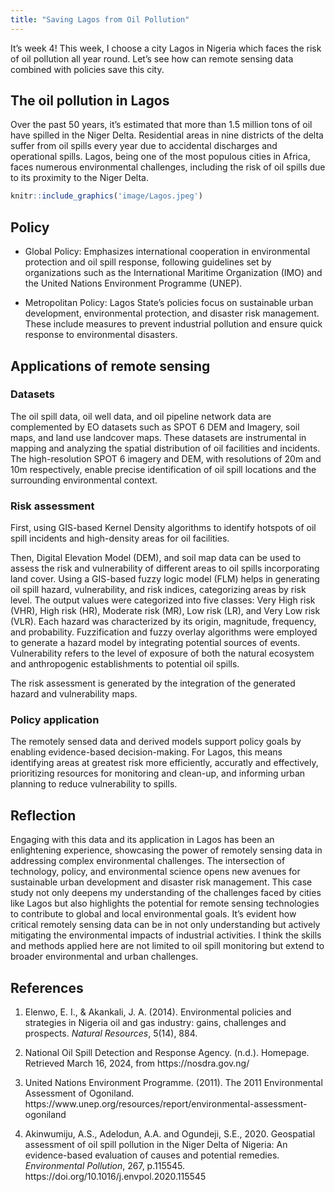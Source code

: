 ```yaml
---
title: "Saving Lagos from Oil Pollution"
---
```

It's week 4! This week, I choose a city Lagos in Nigeria which faces the risk of oil pollution all year round. Let's see how can remote sensing data combined with policies save this city.

## The oil pollution in Lagos

Over the past 50 years, it's estimated that more than 1.5 million tons of oil have spilled in the Niger Delta. Residential areas in nine districts of the delta suffer from oil spills every year due to accidental discharges and operational spills. Lagos, being one of the most populous cities in Africa, faces numerous environmental challenges, including the risk of oil spills due to its proximity to the Niger Delta.
```r
knitr::include_graphics('image/Lagos.jpeg')
```

## Policy

- Global Policy: Emphasizes international cooperation in environmental protection and oil spill response, following guidelines set by organizations such as the International Maritime Organization (IMO) and the United Nations Environment Programme (UNEP).

- Metropolitan Policy: Lagos State's policies focus on sustainable urban development, environmental protection, and disaster risk management. These include measures to prevent industrial pollution and ensure quick response to environmental disasters.

## Applications of remote sensing
### Datasets
The oil spill data, oil well data, and oil pipeline network data are complemented by EO datasets such as SPOT 6 DEM and Imagery, soil maps, and land use landcover maps. These datasets are instrumental in mapping and analyzing the spatial distribution of oil facilities and incidents. The high-resolution SPOT 6 imagery and DEM, with resolutions of 20m and 10m respectively, enable precise identification of oil spill locations and the surrounding environmental context. 

### Risk assessment

First, using GIS-based Kernel Density algorithms to identify hotspots of oil spill incidents and high-density areas for oil facilities.

Then, Digital Elevation Model (DEM), and soil map data can be used to assess the risk and vulnerability of different areas to oil spills incorporating land cover. Using a GIS-based fuzzy logic model (FLM) helps in generating oil spill hazard, vulnerability, and risk indices, categorizing areas by risk level. The output values were categorized into five classes: Very High risk (VHR), High risk (HR), Moderate risk (MR), Low risk (LR), and Very Low risk (VLR). Each hazard was characterized by its origin, magnitude, frequency, and probability. Fuzzification and fuzzy overlay algorithms were employed to generate a hazard model by integrating potential sources of events. Vulnerability refers to the level of exposure of both the natural ecosystem and anthropogenic establishments to potential oil spills.

The risk assessment is generated by the integration of the generated hazard and vulnerability maps.

### Policy application
The remotely sensed data and derived models support policy goals by enabling evidence-based decision-making. For Lagos, this means identifying areas at greatest risk more efficiently, accuratly and effectively, prioritizing resources for monitoring and clean-up, and informing urban planning to reduce vulnerability to spills.

## Reflection
Engaging with this data and its application in Lagos has been an enlightening experience, showcasing the power of remotely sensing data in addressing complex environmental challenges. The intersection of technology, policy, and environmental science opens new avenues for sustainable urban development and disaster risk management. This case study not only deepens my understanding of the challenges faced by cities like Lagos but also highlights the potential for remote sensing technologies to contribute to global and local environmental goals. It's evident how critical remotely sensing data can be in not only understanding but actively mitigating the environmental impacts of industrial activities. I think the skills and methods applied here are not limited to oil spill monitoring but extend to broader environmental and urban challenges.

## References

1. Elenwo, E. I., & Akankali, J. A. (2014). Environmental policies and strategies in Nigeria oil and gas industry: gains, challenges and prospects. *Natural Resources*, 5(14), 884.

2. National Oil Spill Detection and Response Agency. (n.d.). Homepage. Retrieved March 16, 2024, from https://nosdra.gov.ng/

3. United Nations Environment Programme. (2011). The 2011 Environmental Assessment of Ogoniland. https://www.unep.org/resources/report/environmental-assessment-ogoniland

4. Akinwumiju, A.S., Adelodun, A.A. and Ogundeji, S.E., 2020. Geospatial assessment of oil spill pollution in the Niger Delta of Nigeria: An evidence-based evaluation of causes and potential remedies. *Environmental Pollution*, 267, p.115545. https://doi.org/10.1016/j.envpol.2020.115545